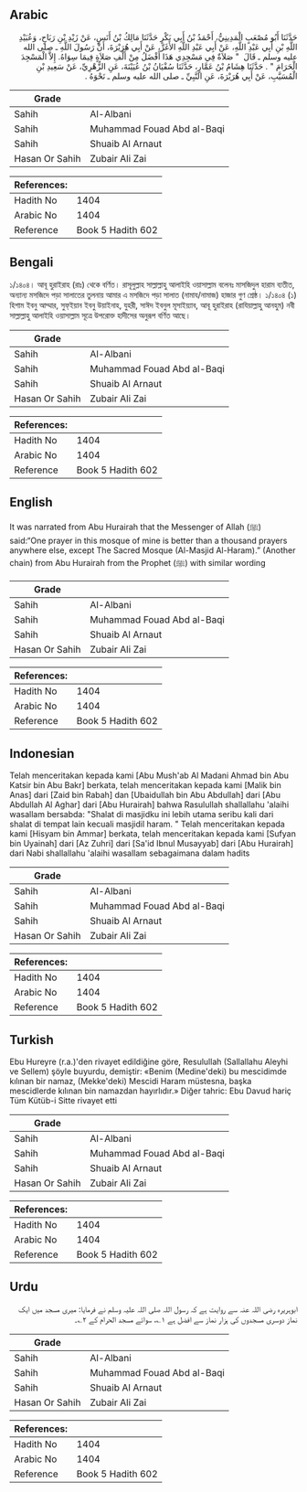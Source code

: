 ## Arabic


<div dir="rtl" lang="ar" style={{fontSize:'larger',backgroundColor:'#f8f9fa',padding:20}}>
حَدَّثَنَا أَبُو مُصْعَبٍ الْمَدِينِيُّ، أَحْمَدُ بْنُ أَبِي بَكْرٍ حَدَّثَنَا مَالِكُ بْنُ أَنَسٍ، عَنْ زَيْدِ بْنِ رَبَاحٍ، وَعُبَيْدِ اللَّهِ بْنِ أَبِي عَبْدِ اللَّهِ، عَنْ أَبِي عَبْدِ اللَّهِ الأَغَرِّ، عَنْ أَبِي هُرَيْرَةَ، أَنَّ رَسُولَ اللَّهِ ـ صلى الله عليه وسلم ـ قَالَ ‏ "‏ صَلاَةٌ فِي مَسْجِدِي هَذَا أَفْضَلُ مِنْ أَلْفِ صَلاَةٍ فِيمَا سِوَاهُ. إِلاَّ الْمَسْجِدَ الْحَرَامَ ‏"‏ ‏.‏ حَدَّثَنَا هِشَامُ بْنُ عَمَّارٍ، حَدَّثَنَا سُفْيَانُ بْنُ عُيَيْنَةَ، عَنِ الزُّهْرِيِّ، عَنْ سَعِيدِ بْنِ الْمُسَيَّبِ، عَنْ أَبِي هُرَيْرَةَ، عَنِ النَّبِيِّ ـ صلى الله عليه وسلم ـ نَحْوَهُ ‏.‏
</div>
<div style={{backgroundColor:'#f8f9fa',padding:20, marginBottom: 10}}><table> <thead> <tr> <th>Grade</th> <th></th> </tr> </thead> <tbody> <tr><td>Sahih</td><td>Al-Albani</td></tr><tr><td>Sahih</td><td>Muhammad Fouad Abd al-Baqi</td></tr><tr><td>Sahih</td><td>Shuaib Al Arnaut</td></tr><tr><td>Hasan Or Sahih</td><td>Zubair Ali Zai</td></tr></tbody></table><table> <thead> <tr> <th>References:</th> <th></th> </tr> </thead> <tbody><tr><td>Hadith No</td><td>1404</td></tr><tr><td>Arabic No</td><td>1404</td></tr><tr><td>Reference</td><td>Book 5 Hadith 602</td></tr></tbody></table></div>

## Bengali


<div dir="ltr" lang="bn" style={{fontSize:'larger',backgroundColor:'#f8f9fa',padding:20}}>
১/১৪০৪। আবূ হুরাইরাহ (রাঃ) থেকে বর্ণিত। রাসূলুল্লাহ সাল্লাল্লাহু আলাইহি ওয়াসাল্লাম বলেনঃ মাসজিদুল হারাম ব্যতীত, অন্যান্য মসজিদে পড়া সালাতের তুলনায় আমার এ মসজিদে পড়া সালাত (নামায/নামাজ) হাজার গুণ শ্রেষ্ঠ। ১/১৪০৪ (১) হিশাম ইবনু আম্মার, সুফ্ইয়ান ইবনু উয়াইনাহ, যুহরী, সাঈদ ইবনুল মূসাইয়্যাব, আবূ হুরাইরাহ (রাযিয়াল্লাহু আনহুম) নবী সাল্লাল্লাহু আলাইহি ওয়াসাল্লাম সূত্রে উপরোক্ত হাদীসের অনুরূপ বর্ণিত আছে।
</div>
<div style={{backgroundColor:'#f8f9fa',padding:20, marginBottom: 10}}><table> <thead> <tr> <th>Grade</th> <th></th> </tr> </thead> <tbody> <tr><td>Sahih</td><td>Al-Albani</td></tr><tr><td>Sahih</td><td>Muhammad Fouad Abd al-Baqi</td></tr><tr><td>Sahih</td><td>Shuaib Al Arnaut</td></tr><tr><td>Hasan Or Sahih</td><td>Zubair Ali Zai</td></tr></tbody></table><table> <thead> <tr> <th>References:</th> <th></th> </tr> </thead> <tbody><tr><td>Hadith No</td><td>1404</td></tr><tr><td>Arabic No</td><td>1404</td></tr><tr><td>Reference</td><td>Book 5 Hadith 602</td></tr></tbody></table></div>

## English


<div dir="ltr" lang="en" style={{fontSize:'larger',backgroundColor:'#f8f9fa',padding:20}}>
It was narrated from Abu Hurairah that the Messenger of Allah (ﷺ) said:“One prayer in this mosque of mine is better than a thousand prayers anywhere else, except The Sacred Mosque (Al-Masjid Al-Haram).” (Another chain) from Abu Hurairah from the Prophet (ﷺ) with similar wording
</div>
<div style={{backgroundColor:'#f8f9fa',padding:20, marginBottom: 10}}><table> <thead> <tr> <th>Grade</th> <th></th> </tr> </thead> <tbody> <tr><td>Sahih</td><td>Al-Albani</td></tr><tr><td>Sahih</td><td>Muhammad Fouad Abd al-Baqi</td></tr><tr><td>Sahih</td><td>Shuaib Al Arnaut</td></tr><tr><td>Hasan Or Sahih</td><td>Zubair Ali Zai</td></tr></tbody></table><table> <thead> <tr> <th>References:</th> <th></th> </tr> </thead> <tbody><tr><td>Hadith No</td><td>1404</td></tr><tr><td>Arabic No</td><td>1404</td></tr><tr><td>Reference</td><td>Book 5 Hadith 602</td></tr></tbody></table></div>

## Indonesian


<div dir="ltr" lang="id" style={{fontSize:'larger',backgroundColor:'#f8f9fa',padding:20}}>
Telah menceritakan kepada kami [Abu Mush'ab Al Madani Ahmad bin Abu Katsir bin Abu Bakr] berkata, telah menceritakan kepada kami [Malik bin Anas] dari [Zaid bin Rabah] dan [Ubaidullah bin Abu Abdullah] dari [Abu Abdullah Al Aghar] dari [Abu Hurairah] bahwa Rasulullah shallallahu 'alaihi wasallam bersabda: "Shalat di masjidku ini lebih utama seribu kali dari shalat di tempat lain kecuali masjidil haram. " Telah menceritakan kepada kami [Hisyam bin Ammar] berkata, telah menceritakan kepada kami [Sufyan bin Uyainah] dari [Az Zuhri] dari [Sa'id Ibnul Musayyab] dari [Abu Hurairah] dari Nabi shallallahu 'alaihi wasallam sebagaimana dalam hadits
</div>
<div style={{backgroundColor:'#f8f9fa',padding:20, marginBottom: 10}}><table> <thead> <tr> <th>Grade</th> <th></th> </tr> </thead> <tbody> <tr><td>Sahih</td><td>Al-Albani</td></tr><tr><td>Sahih</td><td>Muhammad Fouad Abd al-Baqi</td></tr><tr><td>Sahih</td><td>Shuaib Al Arnaut</td></tr><tr><td>Hasan Or Sahih</td><td>Zubair Ali Zai</td></tr></tbody></table><table> <thead> <tr> <th>References:</th> <th></th> </tr> </thead> <tbody><tr><td>Hadith No</td><td>1404</td></tr><tr><td>Arabic No</td><td>1404</td></tr><tr><td>Reference</td><td>Book 5 Hadith 602</td></tr></tbody></table></div>

## Turkish


<div dir="ltr" lang="tr" style={{fontSize:'larger',backgroundColor:'#f8f9fa',padding:20}}>
Ebu Hureyre (r.a.)'den rivayet edildiğine göre, Resulullah (Sallallahu Aleyhi ve Sellem) şöyle buyurdu, demiştir: «Benim (Medine'deki) bu mescidimde kılınan bir namaz, (Mekke'deki) Mescidi Haram müstesna, başka mescidlerde kılınan bin namazdan hayırlıdır.» Diğer tahric: Ebu Davud hariç Tüm Kütüb-i Sitte rivayet etti
</div>
<div style={{backgroundColor:'#f8f9fa',padding:20, marginBottom: 10}}><table> <thead> <tr> <th>Grade</th> <th></th> </tr> </thead> <tbody> <tr><td>Sahih</td><td>Al-Albani</td></tr><tr><td>Sahih</td><td>Muhammad Fouad Abd al-Baqi</td></tr><tr><td>Sahih</td><td>Shuaib Al Arnaut</td></tr><tr><td>Hasan Or Sahih</td><td>Zubair Ali Zai</td></tr></tbody></table><table> <thead> <tr> <th>References:</th> <th></th> </tr> </thead> <tbody><tr><td>Hadith No</td><td>1404</td></tr><tr><td>Arabic No</td><td>1404</td></tr><tr><td>Reference</td><td>Book 5 Hadith 602</td></tr></tbody></table></div>

## Urdu


<div dir="rtl" lang="ur" style={{fontSize:'larger',backgroundColor:'#f8f9fa',padding:20}}>
ابوہریرہ رضی اللہ عنہ سے روایت ہے کہ رسول اللہ صلی اللہ علیہ وسلم نے فرمایا: میری مسجد میں ایک نماز دوسری مسجدوں کی ہزار نماز سے افضل ہے ۱؎، سوائے مسجد الحرام کے ۲؎۔
</div>
<div style={{backgroundColor:'#f8f9fa',padding:20, marginBottom: 10}}><table> <thead> <tr> <th>Grade</th> <th></th> </tr> </thead> <tbody> <tr><td>Sahih</td><td>Al-Albani</td></tr><tr><td>Sahih</td><td>Muhammad Fouad Abd al-Baqi</td></tr><tr><td>Sahih</td><td>Shuaib Al Arnaut</td></tr><tr><td>Hasan Or Sahih</td><td>Zubair Ali Zai</td></tr></tbody></table><table> <thead> <tr> <th>References:</th> <th></th> </tr> </thead> <tbody><tr><td>Hadith No</td><td>1404</td></tr><tr><td>Arabic No</td><td>1404</td></tr><tr><td>Reference</td><td>Book 5 Hadith 602</td></tr></tbody></table></div>